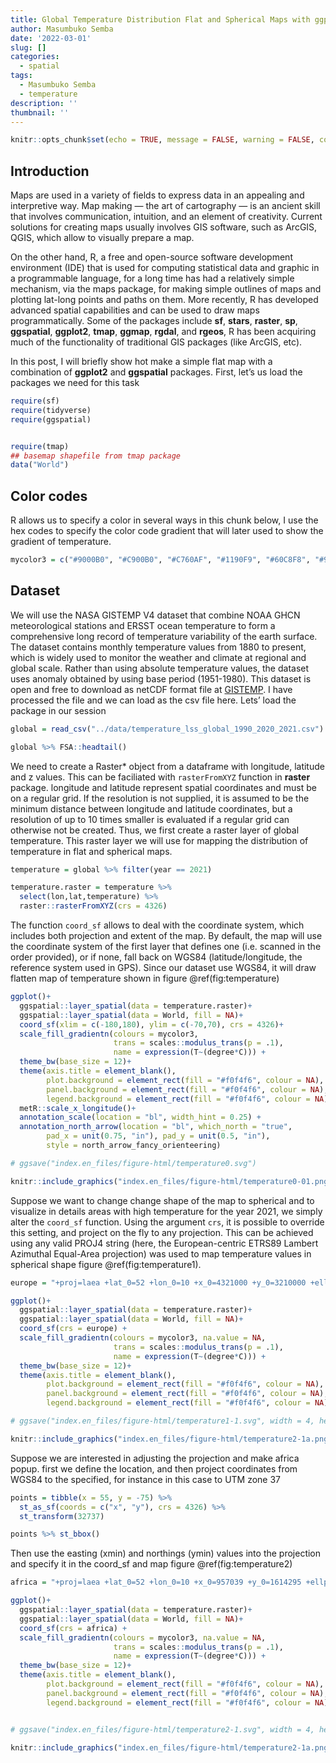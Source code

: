 ```yaml
---
title: Global Temperature Distribution Flat and Spherical Maps with ggplot2 in R
author: Masumbuko Semba
date: '2022-03-01'
slug: []
categories:
  - spatial
tags:
  - Masumbuko Semba
  - temperature
description: ''
thumbnail: ''
---
```



```r
knitr::opts_chunk$set(echo = TRUE, message = FALSE, warning = FALSE, comment = "")
```

## Introduction

Maps are used in a variety of fields to express data in an appealing and interpretive way. Map making — the art of cartography — is an ancient skill that involves communication, intuition, and an element of creativity. Current solutions for creating maps usually involves GIS software, such as ArcGIS, QGIS, which allow to visually prepare a map.

On the other hand, R, a free and open-source software development environment (IDE) that is used for computing statistical data and graphic in a programmable language, for a long time has had a relatively simple mechanism, via the maps package, for making simple outlines of maps and plotting lat-long points and paths on them. More recently, R has developed advanced spatial capabilities and can be used to draw maps programmatically. Some of the packages include **sf**, **stars**, **raster**, **sp**, **ggspatial**, **ggplot2**, **tmap**, **ggmap**, **rgdal**, and **rgeos**, R has been acquiring much of the functionality of traditional GIS packages (like ArcGIS, etc). 

In this post,  I will briefly show hot make a simple flat map with a combination of **ggplot2** and **ggspatial** packages. First, let's us load the packages we need for this task



```r
require(sf)
require(tidyverse)
require(ggspatial)


require(tmap)
## basemap shapefile from tmap package
data("World")
```

## Color codes
R allows us  to specify a color in several ways in this chunk below, I use the hex codes to specify the color code gradient that will later used to show the gradient of temperature. 

```r
mycolor3 = c("#9000B0", "#C900B0", "#C760AF", "#1190F9", "#60C8F8", "#90C9F8", "#F8F8F8", "#F8F800",  "#F8D730", "#f8b030", "#f8602f", "#f80000")
```

## Dataset 
We will use the NASA GISTEMP V4 dataset that combine NOAA GHCN meteorological stations and ERSST ocean temperature to form a comprehensive long record of temperature variability of the earth surface. The dataset contains monthly temperature values from 1880 to present, which is widely used to monitor the weather and climate at regional and global scale. Rather than using absolute temperature values, the dataset  uses anomaly obtained by using base period (1951-1980). This dataset is open and free to download as netCDF format file at [GISTEMP](https://data.giss.nasa.gov/gistemp/). I have processed the file and we can load as the csv file here. Lets' load the package in our session

```r
global = read_csv("../data/temperature_lss_global_1990_2020_2021.csv")

global %>% FSA::headtail()
```


We need to create a Raster* object from a dataframe with longitude, latitude and z values. This can be faciliated with `rasterFromXYZ` function in **raster** package.  longitude  and latitude represent spatial coordinates and must be on a regular grid. If the resolution is not supplied, it is assumed to be the minimum distance between longitude and latitude coordinates, but a resolution of up to 10 times smaller is evaluated if a regular grid can otherwise not be created. Thus, we first create a raster layer of global temperature. This raster layer we will use for mapping the distribution of temperature in flat and spherical maps. 


```r
temperature = global %>% filter(year == 2021)

temperature.raster = temperature %>% 
  select(lon,lat,temperature) %>% 
  raster::rasterFromXYZ(crs = 4326)
```

The function `coord_sf` allows to deal with the coordinate system, which includes both projection and extent of the map. By default, the map will use the coordinate system of the first layer that defines one (i.e. scanned in the order provided), or if none, fall back on WGS84 (latitude/longitude, the reference system used in GPS).  Since our dataset use WGS84, it will draw flatten map of temperature shown in figure \@ref(fig:temperature)

```r

ggplot()+
  ggspatial::layer_spatial(data = temperature.raster)+
  ggspatial::layer_spatial(data = World, fill = NA)+
  coord_sf(xlim = c(-180,180), ylim = c(-70,70), crs = 4326)+
  scale_fill_gradientn(colours = mycolor3, 
                       trans = scales::modulus_trans(p = .1),
                       name = expression(T~(degree*C))) +
  theme_bw(base_size = 12)+
  theme(axis.title = element_blank(), 
        plot.background = element_rect(fill = "#f0f4f6", colour = NA), 
        panel.background = element_rect(fill = "#f0f4f6", colour = NA), 
        legend.background = element_rect(fill = "#f0f4f6", colour = NA))+
  metR::scale_x_longitude()+
  annotation_scale(location = "bl", width_hint = 0.25) +
  annotation_north_arrow(location = "bl", which_north = "true", 
        pad_x = unit(0.75, "in"), pad_y = unit(0.5, "in"),
        style = north_arrow_fancy_orienteering)
```



```r

# ggsave("index.en_files/figure-html/temperature0.svg")

knitr::include_graphics("index.en_files/figure-html/temperature0-01.png")
```


Suppose we want to change change shape of the map to spherical and to visualize in details areas with high temperature for the year 2021, we simply alter the `coord_sf` function. Using the argument `crs`, it is possible to override this setting, and project on the fly to any projection. This can be achieved using any valid PROJ4 string (here, the European-centric ETRS89 Lambert Azimuthal Equal-Area projection) was used to map temperature values in spherical shape figure \@ref(fig:temperature1).



```r

europe = "+proj=laea +lat_0=52 +lon_0=10 +x_0=4321000 +y_0=3210000 +ellps=GRS80 +units=m +no_defs"

ggplot()+
  ggspatial::layer_spatial(data = temperature.raster)+
  ggspatial::layer_spatial(data = World, fill = NA)+
  coord_sf(crs = europe) +
  scale_fill_gradientn(colours = mycolor3, na.value = NA,
                       trans = scales::modulus_trans(p = .1),
                       name = expression(T~(degree*C))) +
  theme_bw(base_size = 12)+
  theme(axis.title = element_blank(), 
        plot.background = element_rect(fill = "#f0f4f6", colour = NA), 
        panel.background = element_rect(fill = "#f0f4f6", colour = NA), 
        legend.background = element_rect(fill = "#f0f4f6", colour = NA))


```


```r

# ggsave("index.en_files/figure-html/temperature1-1.svg", width = 4, height = 4)

knitr::include_graphics("index.en_files/figure-html/temperature2-1a.png")
```

Suppose we are interested in adjusting the projection and make africa popup. first we define the location, and then project coordinates from WGS84 to the specified, for instance in this case to UTM zone 37

```r
points = tibble(x = 55, y = -75) %>% 
  st_as_sf(coords = c("x", "y"), crs = 4326) %>% 
  st_transform(32737)

points %>% st_bbox()


```



Then use the easting (xmin) and northings (ymin) values into the projection and specify it in the coord_sf and map figure \@ref(fig:temperature2)

```r

africa = "+proj=laea +lat_0=52 +lon_0=10 +x_0=957039 +y_0=1614295 +ellps=GRS80 +units=m +no_defs"

ggplot()+
  ggspatial::layer_spatial(data = temperature.raster)+
  ggspatial::layer_spatial(data = World, fill = NA)+
  coord_sf(crs = africa) +
  scale_fill_gradientn(colours = mycolor3, na.value = NA,
                       trans = scales::modulus_trans(p = .1),
                       name = expression(T~(degree*C))) +
  theme_bw(base_size = 12)+
  theme(axis.title = element_blank(), 
        plot.background = element_rect(fill = "#f0f4f6", colour = NA), 
        panel.background = element_rect(fill = "#f0f4f6", colour = NA), 
        legend.background = element_rect(fill = "#f0f4f6", colour = NA))



```


```r

# ggsave("index.en_files/figure-html/temperature2-1.svg", width = 4, height = 4)

knitr::include_graphics("index.en_files/figure-html/temperature2-1a.png")
```

